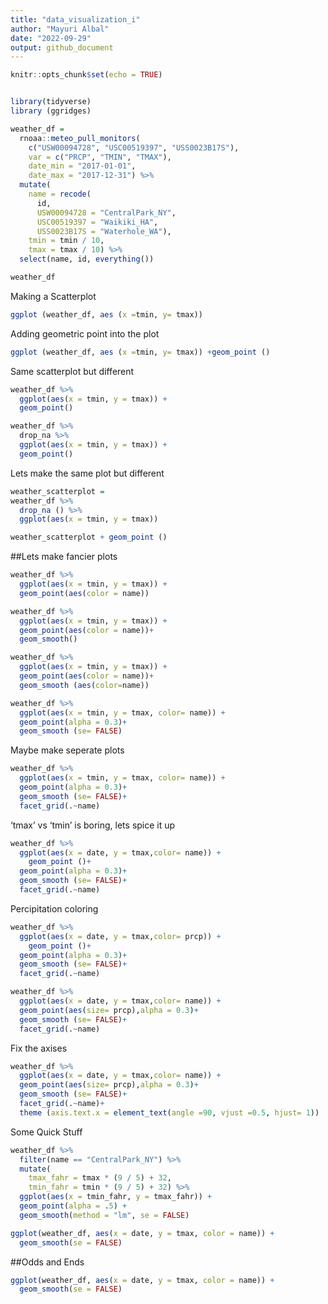 ```yaml
---
title: "data_visualization_i"
author: "Mayuri Albal"
date: "2022-09-29"
output: github_document
---
```


```r
knitr::opts_chunk$set(echo = TRUE)
```

```r

```

```r
library(tidyverse)
library (ggridges)
```
```r
weather_df = 
  rnoaa::meteo_pull_monitors(
    c("USW00094728", "USC00519397", "USS0023B17S"),
    var = c("PRCP", "TMIN", "TMAX"), 
    date_min = "2017-01-01",
    date_max = "2017-12-31") %>%
  mutate(
    name = recode(
      id, 
      USW00094728 = "CentralPark_NY", 
      USC00519397 = "Waikiki_HA",
      USS0023B17S = "Waterhole_WA"),
    tmin = tmin / 10,
    tmax = tmax / 10) %>%
  select(name, id, everything())
```

```r
weather_df
```
Making a Scatterplot
```r
ggplot (weather_df, aes (x =tmin, y= tmax))
```
Adding geometric point into the plot
```r
ggplot (weather_df, aes (x =tmin, y= tmax)) +geom_point ()
```
Same scatterplot but different
```r
weather_df %>%
  ggplot(aes(x = tmin, y = tmax)) + 
  geom_point()
```

```r
weather_df %>%
  drop_na %>%
  ggplot(aes(x = tmin, y = tmax)) + 
  geom_point()
```

Lets make the same plot but different
```r
weather_scatterplot =
weather_df %>%
  drop_na () %>%
  ggplot(aes(x = tmin, y = tmax))

weather_scatterplot + geom_point ()
```

##Lets make fancier plots

```r
weather_df %>%
  ggplot(aes(x = tmin, y = tmax)) + 
  geom_point(aes(color = name))
```
```r
weather_df %>%
  ggplot(aes(x = tmin, y = tmax)) + 
  geom_point(aes(color = name))+
  geom_smooth()
```

```r
weather_df %>%
  ggplot(aes(x = tmin, y = tmax)) + 
  geom_point(aes(color = name))+
  geom_smooth (aes(color=name))
```


```r
weather_df %>%
  ggplot(aes(x = tmin, y = tmax, color= name)) + 
  geom_point(alpha = 0.3)+
  geom_smooth (se= FALSE)
```
Maybe make seperate plots
```r
weather_df %>%
  ggplot(aes(x = tmin, y = tmax, color= name)) + 
  geom_point(alpha = 0.3)+
  geom_smooth (se= FALSE)+
  facet_grid(.~name)
```
'tmax' vs 'tmin' is boring, lets spice it up
```r
weather_df %>%
  ggplot(aes(x = date, y = tmax,color= name)) + 
    geom_point ()+ 
  geom_point(alpha = 0.3)+
  geom_smooth (se= FALSE)+
  facet_grid(.~name)
```
Percipitation coloring
```r
weather_df %>%
  ggplot(aes(x = date, y = tmax,color= prcp)) + 
    geom_point ()+ 
  geom_point(alpha = 0.3)+
  geom_smooth (se= FALSE)+
  facet_grid(.~name)
```
```r
weather_df %>%
  ggplot(aes(x = date, y = tmax,color= name)) + 
  geom_point(aes(size= prcp),alpha = 0.3)+
  geom_smooth (se= FALSE)+
  facet_grid(.~name)
```
Fix the axises
```r
weather_df %>%
  ggplot(aes(x = date, y = tmax,color= name)) + 
  geom_point(aes(size= prcp),alpha = 0.3)+
  geom_smooth (se= FALSE)+
  facet_grid(.~name)+
  theme (axis.text.x = element_text(angle =90, vjust =0.5, hjust= 1))
```

Some Quick Stuff
```r
weather_df %>% 
  filter(name == "CentralPark_NY") %>% 
  mutate(
    tmax_fahr = tmax * (9 / 5) + 32,
    tmin_fahr = tmin * (9 / 5) + 32) %>% 
  ggplot(aes(x = tmin_fahr, y = tmax_fahr)) +
  geom_point(alpha = .5) + 
  geom_smooth(method = "lm", se = FALSE)
```

```r
ggplot(weather_df, aes(x = date, y = tmax, color = name)) + 
  geom_smooth(se = FALSE) 
```
##Odds and Ends
```r
ggplot(weather_df, aes(x = date, y = tmax, color = name)) + 
  geom_smooth(se = FALSE) 
```
